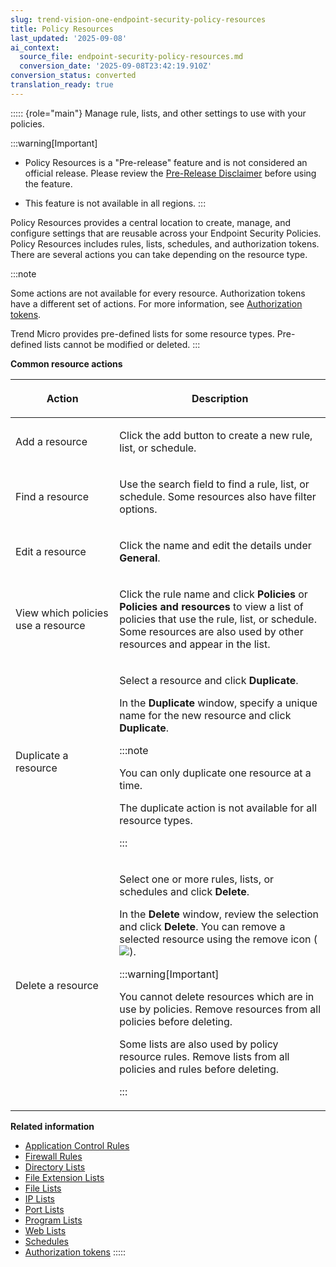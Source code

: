 ```yaml
---
slug: trend-vision-one-endpoint-security-policy-resources
title: Policy Resources
last_updated: '2025-09-08'
ai_context:
  source_file: endpoint-security-policy-resources.md
  conversion_date: '2025-09-08T23:42:19.910Z'
conversion_status: converted
translation_ready: true
---
```


::::: {role="main"}
Manage rule, lists, and other settings to use with your policies.

:::warning[Important]

- Policy Resources is a "Pre-release" feature and is not considered an official release. Please review the [Pre-Release Disclaimer](pre-release-disclaimer.mdx) before using the feature.

- This feature is not available in all regions.
:::

Policy Resources provides a central location to create, manage, and configure settings that are reusable across your Endpoint Security Policies. Policy Resources includes rules, lists, schedules, and authorization tokens. There are several actions you can take depending on the resource type.

:::note

Some actions are not available for every resource. Authorization tokens have a different set of actions. For more information, see [Authorization tokens](resources-authorization-tokens.mdx).

Trend Micro provides pre-defined lists for some resource types. Pre-defined lists cannot be modified or deleted.
:::

**Common resource actions**

<table>
<colgroup>
<col style="width: 33%" />
<col style="width: 67%" />
</colgroup>
<thead>
<tr>
<th><p>Action</p></th>
<th><p>Description</p></th>
</tr>
</thead>
<tbody>
<tr>
<td><p>Add a resource</p></td>
<td><p>Click the add button to create a new rule, list, or schedule.</p></td>
</tr>
<tr>
<td><p>Find a resource</p></td>
<td><p>Use the search field to find a rule, list, or schedule. Some resources also have filter options.</p></td>
</tr>
<tr>
<td><p>Edit a resource</p></td>
<td><p>Click the name and edit the details under <strong>General</strong>.</p></td>
</tr>
<tr>
<td><p>View which policies use a resource</p></td>
<td><p>Click the rule name and click <strong>Policies</strong> or <strong>Policies and resources</strong> to view a list of policies that use the rule, list, or schedule. Some resources are also used by other resources and appear in the list.</p></td>
</tr>
<tr>
<td><p>Duplicate a resource</p></td>
<td><p>Select a resource and click <strong>Duplicate</strong>.</p>
<p>In the <strong>Duplicate</strong> window, specify a unique name for the new resource and click <strong>Duplicate</strong>.</p>


:::note

<p>You can only duplicate one resource at a time.</p>
<p>The duplicate action is not available for all resource types.</p>


:::

</td>
</tr>
<tr>
<td><p>Delete a resource</p></td>
<td><p>Select one or more rules, lists, or schedules and click <strong>Delete</strong>.</p>
<p>In the <strong>Delete</strong> window, review the selection and click <strong>Delete</strong>. You can remove a selected resource using the remove icon (<img src="./images/xmark_icon=773fb77a-7552-4201-85f7-8d8bfb8f3251.webp" />).</p>


:::warning[Important]

<p>You cannot delete resources which are in use by policies. Remove resources from all policies before deleting.</p>
<p>Some lists are also used by policy resource rules. Remove lists from all policies and rules before deleting.</p>


:::

</td>
</tr>
</tbody>
</table>

**Related information**

- [Application Control Rules](resources-application-control-rules.md "Create and manage rules to use with Application Control in Endpoint Security Policies.")
- [Firewall Rules](resources-firewall-rules.md "Create and manage rules to use with Firewall in Endpoint Security Policies.")
- [Directory Lists](resources-directory-lists.md "Configure a list of trusted paths and folders to exclude from Anti-Malware scans.")
- [File Extension Lists](resources-file-extension-lists.md "Configure a list of trusted file types to exclude from Anti-Malware scans.")
- [File Lists](resources-file-lists.md "Configure a list of trusted files to exclude from Anti-Malware scans.")
- [IP Lists](resources-ip-lists.md "Configure lists of IP addresses to monitor or exclude from monitoring.")
- [Port Lists](resources-port-lists.md "Configure port lists to manage which ports Web Reputation and Firewall rules monitor.")
- [Program Lists](resources-program-lists.md "Configure lists to define trusted programs to bypass firewall settings or exclude from security scans.")
- [Web Lists](resources-web-lists.md "Configure a list of URLs and Domains for Web Reputation to allow or block.")
- [Schedules](resources-schedules.md "Create schedules to configure Anti-Malware Scheduled Scans in Endpoint Security Policies.")
- [Authorization tokens](resources-authorization-tokens.md "Create authorization tokens to allow end users to terminate the Trend Vision One Endpoint Security agent.")
:::::
